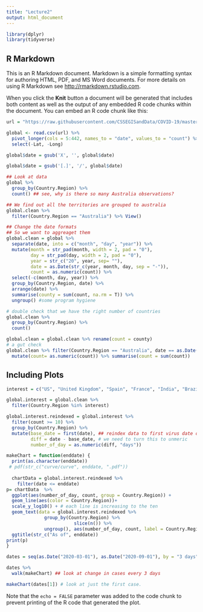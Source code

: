 ```yaml
---
title: "Lecture2"
output: html_document
---
```


```r
library(dplyr)
library(tidyverse)
```

## R Markdown

This is an R Markdown document. Markdown is a simple formatting syntax for authoring HTML, PDF, and MS Word documents. For more details on using R Markdown see <http://rmarkdown.rstudio.com>.

When you click the **Knit** button a document will be generated that includes both content as well as the output of any embedded R code chunks within the document. You can embed an R code chunk like this:

```r
url = "https://raw.githubusercontent.com/CSSEGISandData/COVID-19/master/csse_covid_19_data/csse_covid_19_time_series/time_series_covid19_confirmed_global.csv"

global <- read.csv(url) %>% 
  pivot_longer(cols = 5:442, names_to = "date", values_to = "count") %>%
  select(-Lat, -Long)

global$date = gsub('X', '', global$date)

global$date = gsub('[.]', '/', global$date)

## Look at data
global %>% 
  group_by(Country.Region) %>%
  count() ## see, why is there so many Australia observations?

## We find out all the territories are grouped to australia
global.clean %>%
  filter(Country.Region == "Australia") %>% View()

## Change the date formats
## So we want to aggreaget them 
global.clean = global %>%
  separate(date, into = c("month", "day", "year")) %>% 
  mutate(month = str_pad(month, width = 2, pad = "0"),
         day = str_pad(day, width = 2, pad = "0"),
         year = str_c("20", year, sep= ""),
         date = as.Date(str_c(year, month, day, sep = "-")),
         count = as.numeric(count)) %>%
  select(-c(month, day, year)) %>%
  group_by(Country.Region, date) %>%
  arrange(date) %>%
  summarise(county = sum(count, na.rm = T)) %>%
  ungroup() #some program hygiene

# double check that we have the right number of countries
global.clean %>% 
  group_by(Country.Region) %>%
  count()

global.clean = global.clean %>% rename(count = county)
# a gut check
global.clean %>% filter(Country.Region == "Australia", date == as.Date("2020-04-29")) %>%
  mutate(count= as.numeric(count)) %>% summarise(count = sum(count))

```

## Including Plots


```r


interest = c("US", "United Kingdom", "Spain", "France", "India", "Brazil")

global.interest = global.clean %>%
  filter(Country.Region %in% interest)

global.interest.reindexed = global.interest %>% 
  filter(count >= 10) %>% 
  group_by(Country.Region) %>% 
  mutate(base_date = first(date), ## reindex data to first virus date of each country 
         diff = date - base_date, # we need to turn this to unmeric
         number_of_day = as.numeric(diff, "days"))

makeChart = function(enddate) {
  print(as.character(enddate))
 # pdf(str_c("curve/curve", enddate, ".pdf"))
  
  chartData = global.interest.reindexed %>%
    filter(date <= enddate)
p= chartData  %>%
  ggplot(aes(number_of_day, count, group = Country.Region)) + 
  geom_line(aes(color = Country.Region))+
  scale_y_log10() + # each line is increasing to the ten
  geom_text(data = global.interest.reindexed %>%
              group_by(Country.Region) %>%
                         slice(n()) %>% 
              ungroup(), aes(number_of_day, count, label = Country.Region), color = "red") +
  ggtitle(str_c("As of", enddate))
print(p)
}

dates = seq(as.Date("2020-03-01"), as.Date("2020-09-01"), by = "3 days")

dates %>%
  walk(makeChart) ## look at change in cases every 3 days 

makeChart(dates[1]) # look at just the first case.
```

Note that the `echo = FALSE` parameter was added to the code chunk to prevent printing of the R code that generated the plot.
